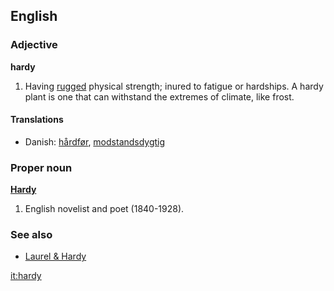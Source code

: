 ==English==
===Adjective===
'''hardy'''

# Having [[rugged]] physical strength; inured to fatigue or hardships.  A hardy plant is one that can withstand the extremes of climate, like frost.

====Translations====
*Danish: [[hårdfør]], [[modstandsdygtig]]

===Proper noun===
'''[[w:Thomas Hardy|Hardy]]'''

# English novelist and poet (1840-1928).

===See also===
*[[Laurel & Hardy]]

[[it:hardy]]